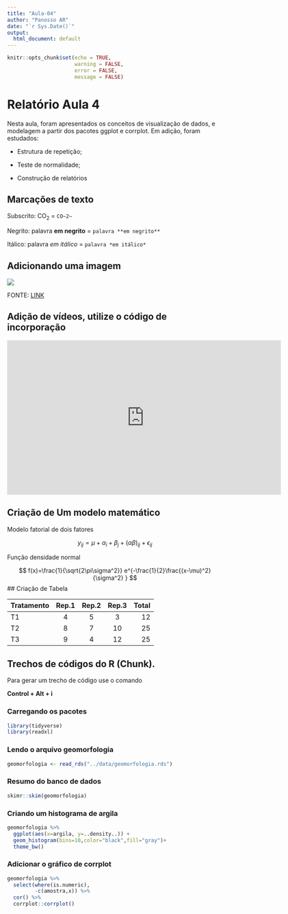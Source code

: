 ```yaml
---
title: "Aula-04"
author: "Panosso AR"
date: "`r Sys.Date()`"
output:
  html_document: default
---
```


```r
knitr::opts_chunk$set(echo = TRUE,
                      warning = FALSE,
                      error = FALSE,
                      message = FALSE)
```

# Relatório Aula 4

Nesta aula, foram apresentados os conceitos de visualização de dados, e modelagem a partir dos pacotes
ggplot e corrplot. Em adição, foram estudados:
  
  + Estrutura de repetição;
  
  + Teste de normalidade;
  
  + Construção de relatórios
  
## Marcações de texto

Subscrito: CO~2~ = `CO~2~`

Negrito: palavra **em negrito** = `palavra **em negrito**`

Itálico: palavra *em itálico* = `palavra *em itálico*` 

## Adicionando uma imagem
![](snoopy.png)

FONTE: [LINK](https://www.telegram.com/story/opinion/2021/04/23/peanuts-snoopy-cartoon-don-landgren/7332261002/)

## Adição de vídeos, utilize o código de incorporação

<iframe width="640" height="360" src="https://www.youtube.com/embed/rzFX5NWojp0" title="The Normal Distribution, Clearly Explained!!!" frameborder="0" allow="accelerometer; autoplay; clipboard-write; encrypted-media; gyroscope; picture-in-picture; web-share" allowfullscreen></iframe>


## Criação de Um modelo matemático

Modelo fatorial de dois fatores

$$
y_{ij} = \mu+\alpha_i+\beta_j+(\alpha \beta)_{ij} + \epsilon_{ij}
$$

Função densidade normal

$$
f(x)=\frac{1}{\sqrt{2\pi\sigma^2}} e^{-\frac{1}{2}\frac{(x-\mu)^2}{\sigma^2} }
$$
## Criação de Tabela

Tratamento | Rep.1 | Rep.2 | Rep.3 | Total
:---|:---:|:---:|:---:|---:
T1 | 4 | 5 | 3 | 12
T2 | 8 | 7 | 10 | 25
T3 | 9 | 4 | 12 | 25

## Trechos de códigos do R (Chunk).

Para gerar um trecho de código use o comando

**Control + Alt + i**

### Carregando os pacotes
```r
library(tidyverse)
library(readxl)
```

### Lendo o arquivo geomorfologia
```r
geomorfologia <- read_rds("../data/geomorfologia.rds")
```

### Resumo do banco de dados

```r
skimr::skim(geomorfologia)
```


### Criando um histograma de argila

```r
geomorfologia %>% 
  ggplot(aes(x=argila, y=..density..)) +
  geom_histogram(bins=10,color="black",fill="gray")+
  theme_bw()
```


### Adicionar o gráfico de corrplot

```r
geomorfologia %>%
  select(where(is.numeric),
         -c(amostra,x)) %>%
  cor() %>%
  corrplot::corrplot()
```






















